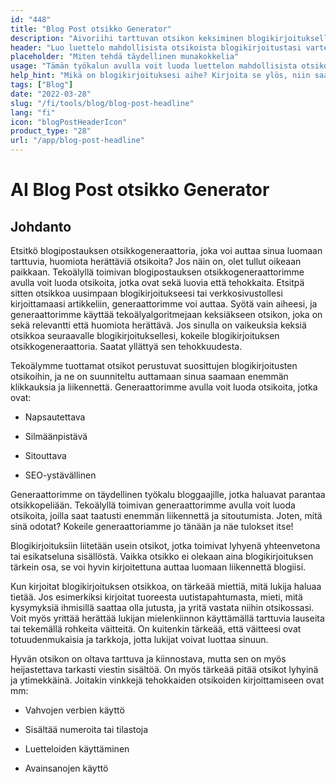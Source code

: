 ```yaml
---
id: "448"
title: "Blog Post otsikko Generator"
description: "Aivoriihi tarttuvan otsikon keksiminen blogikirjoituksellesi voi olla vaikeaa. Tämä työkalu auttaa sinua laatimaan luettelon mahdollisista otsikoista blogikirjoituksellesi antamasi aiheen perusteella."
header: "Luo luettelo mahdollisista otsikoista blogikirjoitustasi varten."
placeholder: "Miten tehdä täydellinen munakokkelia"
usage: "Tämän työkalun avulla voit luoda luettelon mahdollisista otsikoista blogikirjoitustasi varten. Kirjoita vain aihe, niin saat luettelon otsikoista, joista voit valita."
help_hint: "Mikä on blogikirjoituksesi aihe? Kirjoita se ylös, niin saat listan otsikoita, joista voit valita."
tags: ["Blog"]
date: "2022-03-28"
slug: "/fi/tools/blog/blog-post-headline"
lang: "fi"
icon: "blogPostHeaderIcon"
product_type: "28"
url: "/app/blog-post-headline"
---
```


# AI Blog Post otsikko Generator

## Johdanto

Etsitkö blogipostauksen otsikkogeneraattoria, joka voi auttaa sinua luomaan tarttuvia, huomiota herättäviä otsikoita? Jos näin on, olet tullut oikeaan paikkaan. Tekoälyllä toimivan blogipostauksen otsikkogeneraattorimme avulla voit luoda otsikoita, jotka ovat sekä luovia että tehokkaita. Etsitpä sitten otsikkoa uusimpaan blogikirjoitukseesi tai verkkosivustollesi kirjoittamaasi artikkeliin, generaattorimme voi auttaa. Syötä vain aiheesi, ja generaattorimme käyttää tekoälyalgoritmejaan keksiäkseen otsikon, joka on sekä relevantti että huomiota herättävä. Jos sinulla on vaikeuksia keksiä otsikkoa seuraavalle blogikirjoituksellesi, kokeile blogikirjoituksen otsikkogeneraattoria. Saatat yllättyä sen tehokkuudesta.

Tekoälymme tuottamat otsikot perustuvat suosittujen blogikirjoitusten otsikoihin, ja ne on suunniteltu auttamaan sinua saamaan enemmän klikkauksia ja liikennettä. Generaattorimme avulla voit luoda otsikoita, jotka ovat:

- Napsautettava

- Silmäänpistävä

- Sitouttava

- SEO-ystävällinen

Generaattorimme on täydellinen työkalu bloggaajille, jotka haluavat parantaa otsikkopeliään. Tekoälyllä toimivan generaattorimme avulla voit luoda otsikoita, joilla saat taatusti enemmän liikennettä ja sitoutumista. Joten, mitä sinä odotat? Kokeile generaattoriamme jo tänään ja näe tulokset itse!

Blogikirjoituksiin liitetään usein otsikot, jotka toimivat lyhyenä yhteenvetona tai esikatseluna sisällöstä. Vaikka otsikko ei olekaan aina blogikirjoituksen tärkein osa, se voi hyvin kirjoitettuna auttaa luomaan liikennettä blogiisi.

Kun kirjoitat blogikirjoituksen otsikkoa, on tärkeää miettiä, mitä lukija haluaa tietää. Jos esimerkiksi kirjoitat tuoreesta uutistapahtumasta, mieti, mitä kysymyksiä ihmisillä saattaa olla jutusta, ja yritä vastata niihin otsikossasi. Voit myös yrittää herättää lukijan mielenkiinnon käyttämällä tarttuvia lauseita tai tekemällä rohkeita väitteitä. On kuitenkin tärkeää, että väitteesi ovat totuudenmukaisia ja tarkkoja, jotta lukijat voivat luottaa sinuun.

Hyvän otsikon on oltava tarttuva ja kiinnostava, mutta sen on myös heijastettava tarkasti viestin sisältöä. On myös tärkeää pitää otsikot lyhyinä ja ytimekkäinä. Joitakin vinkkejä tehokkaiden otsikoiden kirjoittamiseen ovat mm:

- Vahvojen verbien käyttö

- Sisältää numeroita tai tilastoja

- Luetteloiden käyttäminen

- Avainsanojen käyttö

